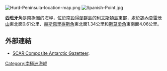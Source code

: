 [[Image:Hurd-Peninsula-location-map.png|thumb]]
[[Image:Spanish-Point.jpg|thumb]]

{{coord|62|38|07|S|60|21|25|W|display=title}}

'''西班牙角'''是[[南極洲|南極洲]]的海岬，位於[[南設得蘭群島|南設得蘭群島]]的[[利文斯頓島|利文斯頓島]]東部，處於[[錫內莫雷茨山|錫內莫雷茨山]]東北面0.61公里、[[赫斯佩里得斯角|赫斯佩里得斯角]]東北面1.34公里和[[斯莫梁角|斯莫梁角]]東南面4.06公里。

==外部連結==
* [http://data.aad.gov.au/aadc/gaz/scar/ SCAR Composite Antarctic Gazetteer]{{WebCite|url=https://www.webcitation.org/5ug2CfC7m?url=http://data.aad.gov.au/aadc/gaz/scar/ |date=20101202140255 |dateformat=iso }}.

{{Antarctica-geo-stub}}
[[Category:南極洲海岬|Category:南極洲海岬]]
